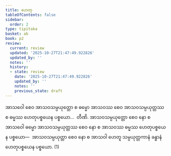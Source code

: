 ```yaml
---
title: ဟေတု
tableOfContents: false
sidebar:
  order: 2
type: tipitaka
basket: ab
book: p2
review:
  current: review
  updated: '2025-10-27T21:47:49.922826'
  updated_by: ''
  notes: ''
  history:
  - state: review
    date: '2025-10-27T21:47:49.922826'
    updated_by: ''
    notes: ''
    previous_state: draft
---
```



<ReviewStatus review={frontmatter.review} showDetails={true} />

<HypothesisAnnotation frontmatter={frontmatter} />

<DynamicBreadcrumb />

<Division number="121" book="p2" e="ch" v="38" p="130">

<Paragraph number="1294" book="p2">
အာသဝေါ စေဝ အာသဝသမ္ပယုတ္တော စ ဓမ္မော အာသဝဿ စေဝ အာသဝသမ္ပယုတ္တဿ စ ဓမ္မဿ ဟေတုပစ္စယေန ပစ္စယော…  တီဏိ.
</Paragraph>

<Paragraph number="1295" book="p2">
အာသဝသမ္ပယုတ္တော စေဝ နော စ အာသဝေါ ဓမ္မော အာသဝသမ္ပယုတ္တဿ စေဝ နော စ အာသဝဿ ဓမ္မဿ ဟေတုပစ္စယေန ပစ္စယော—  အာသဝသမ္ပယုတ္တာ စေဝ နော စ အာသဝါ ဟေတူ သမ္ပယုတ္တကာနံ ခန္ဓာနံ ဟေတုပစ္စယေန ပစ္စယော. (1)
</Paragraph>
</Division>